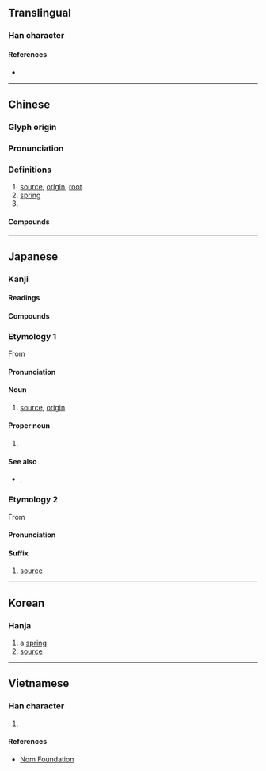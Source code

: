 {{also|厵}}
{{character info/new}}
==Translingual==

===Han character===
{{Han char|rn=85|rad=水|as=10|sn=13|four=31196|canj=EMHF|ids=⿰氵原}}

====References====
* {{Han ref|kx=0639.160|dkj=17926|dj=1046.090|hdz=31697.020|uh=6E90|ud=28304|bh=B7BD|bd=47037}}

----

==Chinese==
{{zh-forms}}

===Glyph origin===
{{Han etym}}

===Pronunciation===
{{zh-pron
|m=yuán
|c=jyun4
|h=pfs=pfs=ngièn
|md=nguòng
|mn=goân
|w=3nyoe
|mc=y
|oc=y
|cat=n,pn
}}

===Definitions===
{{zh-hanzi}}

# [[source]], [[origin]], [[root]]
# [[spring]]
# {{surname|lang=zh}}

====Compounds====
{{zh-der|能源|源頭|源源不斷|水源|上源|財源|資源|字源|詞源|語源|源泉|源於|源自|源出|起源|根源|來源|本源|世外桃源|傳染來源|亂源|同源詞|中源地震|再生能源|天然資源|再生資源|同出一源|土地資源|左右逢源|導源|寶源局|仙源|家學淵源|一次能源|二次能源|人力資源|地下資源|富源|同源|利源|光源|桃源|沿流討源|窮源溯流|燕樂考源|票源|源遠流長|源清流清|發源地|油源|探本溯源|法源寺|源深流長|正本清源|淵源|源委|窮本極源|百源學派|沿波討源|澄源正本|源源而來|替代能源|新聞來源|源源不絕|溯源|本本源源|放射源|波源|文源閣|推本溯源|窮源竟委|窮源推本|漢隸字源|稿源|種源論|種源中心|萬斛泉源|社區資源|探源|源源本本|發源|異派同源|源流|溯流求源|熱源|源清流淨|溯流徂源|源水|溯源窮流|溯流從源|源起|源清流潔|源流考|源泉萬斛|源氏物語|桃花源記|淵源錄|深源地震|海洋資源|武陵源|活水源流|拔本塞源|稅源|沿流溯源|河源|病源|水資源|水利資源|泉源|正本溯源|桃花源詩|源源|桃源圖|桃花源|桃源行|木本水源|源殊派異|探本窮源|水力資源|飲水思源|貨源|資源回收|能源效益|資源保育|節約能源|飲流懷源|肥源|端本澄源|能源危機|自然資源|端本正源|蜜源|網路資源|風源|追本溯源|端本清源|震源|電源|飲水知源|電光源|電源開關|開源節流|策源地|追本窮源|辭源|開源|語源學|討源|藥食同源}}

----

==Japanese==

===Kanji===
{{ja-kanji|grade=6|rs=水10}}

====Readings====
{{ja-readings
|goon=ごん
|kanon=げん
|kanyoon=がん
|kun=みなもと-
}}

====Compounds====
{{der5|lang=ja|{{ja-r|源%委|げん%い|}}
|{{ja-r|源%泉|げん%せん|}}
|{{ja-r|源%流|げん%りゅう|}}
|{{ja-r|語%源|ご%げん|}}
|{{ja-r|根%源|こん%げん|}}
|{{ja-r|同%源|どう%げん|}}
}}

===Etymology 1===
{{ja-kanjitab|みなもと|yomi=kun}}
From {{attention|ja|Old or Middle Japanese?}} {{ja-compound|水|み|な|な|元|もと|t1=[[water]]|pos2=possessive particle|t3=origin, source|nocat=1}}

====Pronunciation====
{{ja-pron|みなもと|y=k}}

====Noun====
{{ja-noun|みなもと}}
# [[source]], [[origin]]

====Proper noun====
{{ja-pos|みなもと|proper}}
# {{surname|lang=ja|sort=みなもと}}

====See also====
* {{ja-r|源%氏|^みなもと%-し}}, {{ja-r|源%氏|^げん%じ}}

===Etymology 2===
From {{etyl|ltc|ja|sort=げん}} {{m|ltc|源|tr=nguan|pos=reconstructed by some linguists as {{IPAchar|/ŋʉɐn/}}}}

====Pronunciation====
{{ja-pron|げん|y=kanon}}

====Suffix====
{{ja-pos|suffix|げん}}
# [[source]]

----

==Korean==

===Hanja===
{{ko-hanja|hangeul=[[원]]|eumhun=|rv=won|mr=wŏn|y=wen}}

# a [[spring]]
# [[source]]

----

==Vietnamese==

===Han character===
{{vi-readings|rs=水10| hanviet = nguồn, nguyên, ngùn, nguyễn}}

# {{defn|lang=vi|sort=水10}}

====References====
* [http://nomfoundation.org/common/nom_details.php?codepoint=6e90 Nom Foundation]